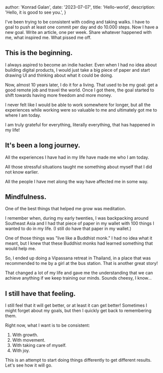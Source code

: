 
  author: 'Konrad Galan',
  date: '2023-07-07',
  title: 'Hello-world',
  description:
    'Hello, it is good to see you.',
}


I've been trying to be consistent with coding and taking walks. I have to goal to push at least one commit per day and do 10.000 steps. Now I have a new goal. Write an article, one per week. Share whatever happened with me, what inspired me. What pissed me off. 

  ## This is the beginning.

  I always aspired to become an indie hacker. Even when I had no idea about building digital products, I would just take a big piece of paper and start drawing UI and thinking about what it could be doing.

  Now, almost 10 years later, I do it for a living. That used to be my goal: get a good remote job and travel the world. Once I got there, the goal started to shift towards having more freedom and more money.

  I never felt like I would be able to work somewhere for longer, but all the experiences while working were so valuable to me and ultimately got me to where I am today.

  I am truly grateful for everything, literally everything, that has happened in my life!

  ## It's been a long journey.

  All the experiences I have had in my life have made me who I am today.

  All those stressful situations taught me something about myself that I did not know earlier.

  All the people I have met along the way have affected me in some way.

  ## Mindfulness.

  One of the best things that helped me grow was meditation.

  I remember when, during my early twenties, I was backpacking around Southeast Asia and I had that piece of paper in my wallet with 100 things I wanted to do in my life. (I still do have that paper in my wallet.)

  One of those things was "live like a Buddhist monk." I had no idea what it meant, but I knew that these Buddhist monks had learned something that would help me.

  So, I ended up doing a Vipassana retreat in Thailand, in a place that was recommended to me by a girl at the bus station. That is another great story!

  That changed a lot of my life and gave me the understanding that we can achieve anything if we keep training our minds. Sounds cheesy, I know...

  ## I still have that feeling.

  I still feel that it will get better, or at least it can get better! Sometimes I might forget about my goals, but then I quickly get back to remembering them.

  Right now, what I want is to be consistent:

  1. With growth.
  2. With movement.
  3. With taking care of myself.
  4. With joy.

  This is an attempt to start doing things differently to get different results. Let's see how it will go.
